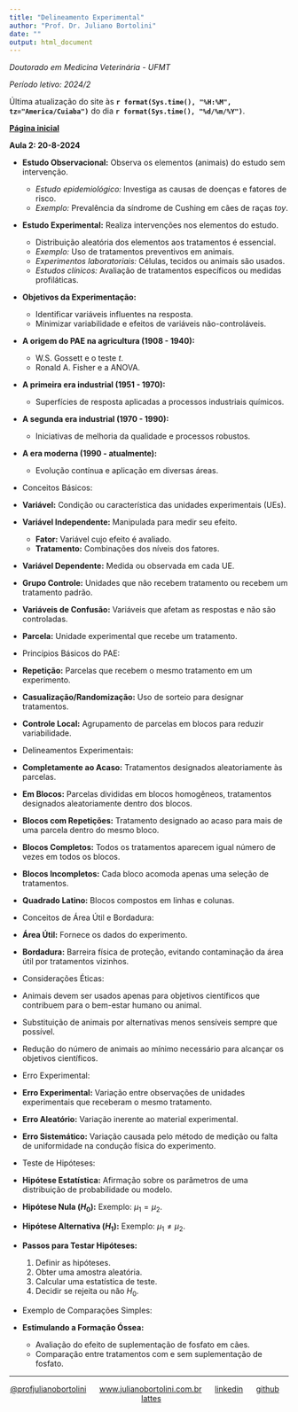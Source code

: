 ---
title: "Delineamento Experimental"
author: "Prof. Dr. Juliano Bortolini"
date: ""
output: html_document
---

*Doutorado em Medicina Veterinária - UFMT*

*Período letivo: 2024/2*


Última atualização do site às **`r format(Sys.time(), "%H:%M", tz="America/Cuiaba")`** do dia **`r format(Sys.time(), "%d/%m/%Y")`**.

[**Página inicial**](../index.html)

**Aula 2: 20-8-2024**

- **Estudo Observacional:** Observa os elementos (animais) do estudo sem intervenção.
  - *Estudo epidemiológico:* Investiga as causas de doenças e fatores de risco.
  - *Exemplo:* Prevalência da síndrome de Cushing em cães de raças *toy*.

- **Estudo Experimental:** Realiza intervenções nos elementos do estudo.
  - Distribuição aleatória dos elementos aos tratamentos é essencial.
  - *Exemplo:* Uso de tratamentos preventivos em animais.
  - *Experimentos laboratoriais:* Células, tecidos ou animais são usados.
  - *Estudos clínicos:* Avaliação de tratamentos específicos ou medidas profiláticas.

- **Objetivos da Experimentação:**
  - Identificar variáveis influentes na resposta.
  - Minimizar variabilidade e efeitos de variáveis não-controláveis.

- **A origem do PAE na agricultura (1908 - 1940):**
  - W.S. Gossett e o teste $t$.
  - Ronald A. Fisher e a ANOVA.
  
- **A primeira era industrial (1951 - 1970):**
  - Superfícies de resposta aplicadas a processos industriais químicos.
  
- **A segunda era industrial (1970 - 1990):**
  - Iniciativas de melhoria da qualidade e processos robustos.

- **A era moderna (1990 - atualmente):**
  - Evolução contínua e aplicação em diversas áreas.

- Conceitos Básicos:

- **Variável:** Condição ou característica das unidades experimentais (UEs).
- **Variável Independente:** Manipulada para medir seu efeito.
  - **Fator:** Variável cujo efeito é avaliado.
  - **Tratamento:** Combinações dos níveis dos fatores.
- **Variável Dependente:** Medida ou observada em cada UE.
- **Grupo Controle:** Unidades que não recebem tratamento ou recebem um tratamento padrão.
- **Variáveis de Confusão:** Variáveis que afetam as respostas e não são controladas.
- **Parcela:** Unidade experimental que recebe um tratamento.

- Princípios Básicos do PAE:

- **Repetição:** Parcelas que recebem o mesmo tratamento em um experimento.
- **Casualização/Randomização:** Uso de sorteio para designar tratamentos.
- **Controle Local:** Agrupamento de parcelas em blocos para reduzir variabilidade.

- Delineamentos Experimentais:

- **Completamente ao Acaso:** Tratamentos designados aleatoriamente às parcelas.
- **Em Blocos:** Parcelas divididas em blocos homogêneos, tratamentos designados aleatoriamente dentro dos blocos.
- **Blocos com Repetições:** Tratamento designado ao acaso para mais de uma parcela dentro do mesmo bloco.
- **Blocos Completos:** Todos os tratamentos aparecem igual número de vezes em todos os blocos.
- **Blocos Incompletos:** Cada bloco acomoda apenas uma seleção de tratamentos.
- **Quadrado Latino:** Blocos compostos em linhas e colunas.

- Conceitos de Área Útil e Bordadura:

- **Área Útil:** Fornece os dados do experimento.
- **Bordadura:** Barreira física de proteção, evitando contaminação da área útil por tratamentos vizinhos.

- Considerações Éticas:

- Animais devem ser usados apenas para objetivos científicos que contribuem para o bem-estar humano ou animal.
- Substituição de animais por alternativas menos sensíveis sempre que possível.
- Redução do número de animais ao mínimo necessário para alcançar os objetivos científicos.

- Erro Experimental:

- **Erro Experimental:** Variação entre observações de unidades experimentais que receberam o mesmo tratamento.
- **Erro Aleatório:** Variação inerente ao material experimental.
- **Erro Sistemático:** Variação causada pelo método de medição ou falta de uniformidade na condução física do experimento.
  
- Teste de Hipóteses:

- **Hipótese Estatística:** Afirmação sobre os parâmetros de uma distribuição de probabilidade ou modelo.
- **Hipótese Nula ($H_0$):** Exemplo: $\mu_1 = \mu_2$.
- **Hipótese Alternativa ($H_1$):** Exemplo: $\mu_1 \neq \mu_2$.
- **Passos para Testar Hipóteses:**
  1. Definir as hipóteses.
  2. Obter uma amostra aleatória.
  3. Calcular uma estatística de teste.
  4. Decidir se rejeita ou não $H_0$.

- Exemplo de Comparações Simples:

- **Estimulando a Formação Óssea:** 
  - Avaliação do efeito de suplementação de fosfato em cães.
  - Comparação entre tratamentos com e sem suplementação de fosfato.

----------
<div style="text-align: center;">

[@profjulianobortolini](https://instagram.com/profjulianobortolini) \  \  \ [www.julianobortolini.com.br](http://www.julianobortolini.com.br) \  \  \ [linkedin](https://linkedin.com/in/julianobortolini) \  \  \ [github](https://github.com/julianobortolini) \  \  \  [lattes](http://lattes.cnpq.br/6210909768845403)

</div>





  
  
  